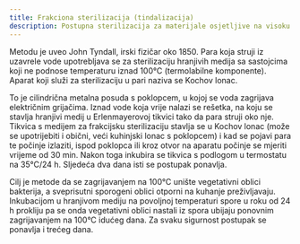 ```yaml
---
title: Frakciona sterilizacija (tindalizacija)
description: Postupna sterilizacija za materijale osjetljive na visoku temperaturu
---
```



Metodu je uveo John Tyndall, irski fizičar oko 1850. Para koja struji iz uzavrele vode upotrebljava se za sterilizaciju hranjivih medija sa sastojcima koji ne podnose temperaturu iznad 100°C (termolabilne komponente). Aparat koji služi za sterilizaciju u pari naziva se Kochov lonac.

To je cilindrična metalna posuda s poklopcem, u kojoj se voda zagrijava električnim grijačima. Iznad vode koja vrije nalazi se rešetka, na koju se stavlja hranjivi medij u Erlenmayerovoj tikvici tako da para struji oko nje. Tikvica s medijem za frakcijsku sterilizaciju stavlja se u Kochov lonac (može se upotrijebiti i obični, veći kuhinjski lonac s poklopcem) i kad se pojavi para te počinje izlaziti, ispod poklopca ili kroz otvor na aparatu počinje se mjeriti vrijeme od 30 min. Nakon toga inkubira se tikvica s podlogom u termostatu na 35°C/24 h. Sljedeća dva dana isti se postupak ponavlja. 

Cilj je metode da se zagrijavanjem na 100°C unište vegetativni oblici bakterija, a sveprisutni sporogeni oblici otporni na kuhanje preživljavaju. Inkubacijom u hranjivom mediju na povoljnoj temperaturi spore u roku od 24 h prokliju pa se onda vegetativni oblici nastali iz spora ubijaju ponovnim zagrijavanjem na 100°C idućeg dana. Za svaku sigurnost postupak se ponavlja i trećeg dana.